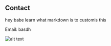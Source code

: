 ## Contact

hey babe learn what markdown is to customis this

Email: basdh

![alt text](https://github.com/adam-p/markdown-here/raw/master/src/common/images/icon48.png "Logo Title Text 1")
